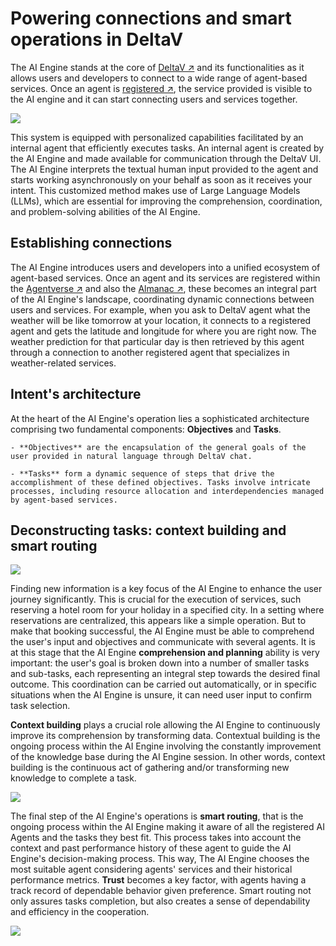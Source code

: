 # Powering connections and smart operations in DeltaV

The AI Engine stands at the core of [DeltaV ↗️](https://deltav.agentverse.ai/login) and its functionalities as it allows users and developers to connect to a wide range of agent-based services. Once an agent is [registered ↗️](/guides/agentverse/registering-agent-services), the service provided is visible to the AI engine and it can start connecting users and services together.

![](../../../src/images/missing.jpeg)

This system is equipped with personalized capabilities facilitated by an internal agent that efficiently executes tasks. An internal agent is created by the AI Engine and made available for communication through the DeltaV UI. The AI Engine interprets the textual human input provided to the agent and starts working asynchronously on your behalf as soon as it receives your intent. This customized method makes use of Large Language Models (LLMs), which are essential for improving the comprehension, coordination, and problem-solving abilities of the AI Engine.

## Establishing connections

The AI Engine introduces users and developers into a unified ecosystem of agent-based services. Once an agent and its services are registered within the [Agentverse ↗️](/concepts/agent-services/agentverse-intro) and also the [Almanac ↗️](/references/contracts/uagents-almanac/almanac-overview), these becomes an integral part of the AI Engine's landscape, coordinating dynamic connections between users and services. For example, when you ask to DeltaV agent what the weather will be like tomorrow at your location, it connects to a registered agent and gets the latitude and longitude for where you are right now. The weather prediction for that particular day is then retrieved by this agent through a connection to another registered agent that specializes in weather-related services.

## Intent's architecture

At the heart of the AI Engine's operation lies a sophisticated architecture comprising two fundamental components: **Objectives** and **Tasks**.

    - **Objectives** are the encapsulation of the general goals of the user provided in natural language through DeltaV chat.

    - **Tasks** form a dynamic sequence of steps that drive the accomplishment of these defined objectives. Tasks involve intricate processes, including resource allocation and interdependencies managed by agent-based services.

## Deconstructing tasks: context building and smart routing

![](../../../src/images/missing.jpeg)

Finding new information is a key focus of the AI Engine to enhance the user journey significantly. This is crucial for the execution of services, such reserving a hotel room for your holiday in a specified city. In a setting where reservations are centralized, this appears like a simple operation. But to make that booking successful, the AI Engine must be able to comprehend the user's input and objectives and communicate with several agents. It is at this stage that the AI Engine **comprehension and planning** ability is very important: the user's goal is broken down into a number of smaller tasks and sub-tasks, each representing an integral step towards the desired final outcome. This coordination can be carried out automatically, or in specific situations when the AI Engine is unsure, it can need user input to confirm task selection.

**Context building** plays a crucial role allowing the AI Engine to continuously improve its comprehension by transforming data. Contextual building is the ongoing process within the AI Engine involving the constantly improvement of the knowledge base during the AI Engine session. In other words, context building is the continuous act of gathering and/or transforming new knowledge to complete a task. 

![](../../../src/images/missing.jpeg)

The final step of the AI Engine's operations is **smart routing**, that is the ongoing process within the AI Engine making it aware of all the registered AI Agents and the tasks they best fit. This process takes into account the context and past performance history of these agent to guide the AI Engine's decision-making process. This way, The AI Engine chooses the most suitable agent considering agents' services and their historical performance metrics. **Trust** becomes a key factor, with agents having a track record of dependable behavior given preference. Smart routing not only assures tasks completion, but also creates a sense of dependability and efficiency in the cooperation.

![](../../../src/images/missing.jpeg)
